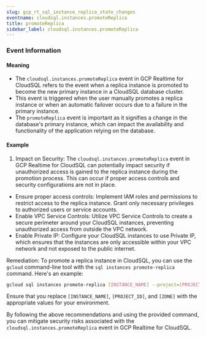 ```yaml
--- 
slug: gcp_rt_sql_instance_replica_state_changes
eventname: cloudsql.instances.promoteReplica
title: promoteReplica
sidebar_label: cloudsql.instances.promoteReplica
---
```

                       
### Event Information

#### Meaning

- The `cloudsql.instances.promoteReplica` event in GCP Realtime for CloudSQL refers to the event when a replica instance is promoted to become the new primary instance in a CloudSQL database cluster.
- This event is triggered when the user manually promotes a replica instance or when an automatic failover occurs due to a failure in the primary instance.
- The `promoteReplica` event is important as it signifies a change in the database's primary instance, which can impact the availability and functionality of the application relying on the database.

#### Example

1. Impact on Security: The `cloudsql.instances.promoteReplica` event in GCP Realtime for CloudSQL can potentially impact security if unauthorized access is gained to the replica instance during the promotion process. This can occur if proper access controls and security configurations are not in place.

- Ensure proper access controls: Implement IAM roles and permissions to restrict access to the replica instance. Grant only necessary privileges to authorized users or service accounts.
- Enable VPC Service Controls: Utilize VPC Service Controls to create a secure perimeter around your CloudSQL instances, preventing unauthorized access from outside the VPC network.
- Enable Private IP: Configure your CloudSQL instances to use Private IP, which ensures that the instances are only accessible within your VPC network and not exposed to the public internet.

Remediation:
To promote a replica instance in CloudSQL, you can use the `gcloud` command-line tool with the `sql instances promote-replica` command. Here's an example:

```bash
gcloud sql instances promote-replica [INSTANCE_NAME] --project=[PROJECT_ID] --zone=[ZONE]
```

Ensure that you replace `[INSTANCE_NAME]`, `[PROJECT_ID]`, and `[ZONE]` with the appropriate values for your environment.

By following the above recommendations and using the provided command, you can mitigate security risks associated with the `cloudsql.instances.promoteReplica` event in GCP Realtime for CloudSQL.


 